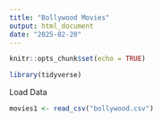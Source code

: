 ```yaml
---
title: "Bollywood Movies"
output: html_document
date: "2025-02-20"
---
```


```r
knitr::opts_chunk$set(echo = TRUE)
```

```r
library(tidyverse)
```


Load Data
```r
movies1 <- read_csv("bollywood.csv")
```

